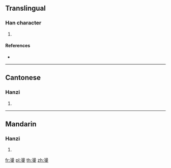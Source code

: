 {{character info/new}}
==Translingual==

===Han character===
{{Han char|rn=96|rad=玉|as=12|sn=17|four=36103|canj=EHMGI}}

# {{defn|Han|sort=玉12}}

====References====
* {{Han ref|kx=0741.350|dkj=21235|dj=1151.120|hdz=21139.070|uh=7497|ud=29847|bh=ED66|bd=60774}}

----

==Cantonese==

===Hanzi===
{{yue-hanzi|jyut=|y=dong6}}

# {{defn|lang=yue|sort=玉12}}

----

==Mandarin==

===Hanzi===
{{cmn-hanzi|pin=[[dàng]] ([[dang4]])|wg=tang<sup>4</sup>}}

# {{defn|lang=cmn|sort=玉12}}

[[fr:璗]]
[[pl:璗]]
[[th:璗]]
[[zh:璗]]